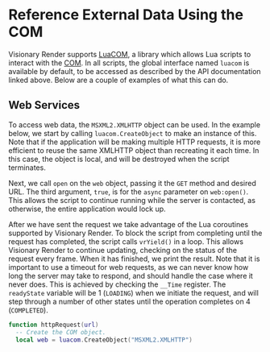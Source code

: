 # Reference External Data Using the COM

Visionary Render supports [LuaCOM](http://lua-users.org/wiki/LuaCom), a library which allows Lua scripts to interact with the [COM](https://docs.microsoft.com/en-us/windows/desktop/com/the-component-object-model). In all scripts, the global interface named `luacom` is available by default, to be accessed as described by the API documentation linked above. Below are a couple of examples of what this can do.

## Web Services

To access web data, the `MSXML2.XMLHTTP` object can be used. In the example below, we start by calling `luacom.CreateObject` to make an instance of this. Note that if the application will be making multiple HTTP requests, it is more efficient to reuse the same XMLHTTP object than recreating it each time. In this case, the object is local, and will be destroyed when the script terminates.

Next, we call `open` on the `web` object, passing it the `GET` method and desired URL. The third argument, `true`, is for the `async` parameter on `web:open()`. This allows the script to continue running while the server is contacted, as otherwise, the entire application would lock up.

After we have sent the request we take advantage of the Lua coroutines supported by Visionary Render. To block the script from completing until the request has completed, the script calls `vrYield()` in a loop. This allows Visionary Render to continue updating, checking on the status of the request every frame. When it has finished, we print the result. Note that it is important to use a timeout for web requests, as we can never know how long the server may take to respond, and should handle the case where it never does. This is achieved by checking the `__Time` register. The `readyState` variable will be 1 (`LOADING`) when we initiate the request, and will step through a number of other states until the operation completes on 4 (`COMPLETED`).

```lua
function httpRequest(url)
  -- Create the COM object.
  local web = luacom.CreateObject("MSXML2.XMLHTTP")

  -- Make an asynchronous request.
  web:open("GET", url, true)
  web:send()

  -- Yield until done, or time out after 10 seconds.
  local timeout = 10
  local startTime = __Time
  while web.readyState < 4 and __Time - startTime < timeout do
    vrYield()
  end

  -- Print the result.
  print(web.responseText)
end
```

## Excel Spreadsheets

:::warning
This requires a valid Microsoft Excel license.
:::

Moreso than contacting web servers, the COM is known for its ability to interface with Microsoft applications. In the next example we will read data from an Excel spreadsheet.

In this case we create an `Excel.Application` object. As before, this can be a slow operation, so it is beneficial to reuse the object.

Next, we open the desired file with `excel.Workbooks:Open()`. This demonstrates LuaCOM's partial support for named parameters; the `Open()` function takes a number of named parameters, which in a language like Visual Basic can be specified in any order. Unfortunately, in Lua, we must pass them in order. This means that we specify the `FileName`, then leave `UpdatedLinks` as nil, so we can set `ReadOnly` to true - for this specific case the arguments can be found [here](https://docs.microsoft.com/en-us/office/vba/api/excel.workbooks.open).

After this we examine the first sheet in the workbook. We can read the entire used section of the sheet into a Lua table by taking advantage of the `UsedRange` property on the sheet. This is much faster than calling the COM for every cell. `Value()` returns a Lua primitive for a single cell, or a table for a range.

Finally, we `Close()` the workbook, passing `false` to say we don't want to save any changes. Unlike the COM objects themselves, which are destroyed when they go out of scope, we must do this manually. The function caller now has access to the data from the spreadsheet.

As a final note, it is not advised to use this method for very large spreadsheets, due to both Lua's memory constraints and performance of the COM. If you have a very large data set, a more suitable approach may be to export from Excel in another format such as csv, and load that incrementally.

```lua
function loadExcel(filename)
  -- Create the COM object.
  local excel = luacom.CreateObject("Excel.Application")

  -- Load the file as read-only.
  local workbook = excel.Workbooks:Open(filename, nil, true)
  local sheet = workbook.Sheets(1)
  
  -- Read the whole sheet in one go.
  local sheetData = sheet.UsedRange:Value()

  -- Close the file.
  workbook:Close(false)
  
  return sheetData
end
```
